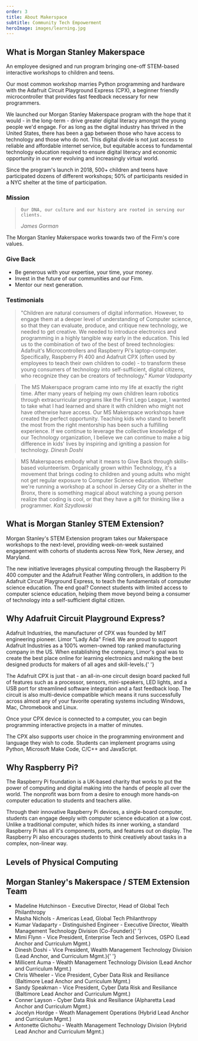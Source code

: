 ```yaml
---
order: 3
title: About Makerspace
subtitle: Community Tech Empowerment
heroImage: images/learning.jpg
---
```


<h2>What is Morgan Stanley Makerspace</h2>
An employee designed and run program bringing one-off STEM-based interactive workshops
to children and teens.

Our most common workshop marries Python programming and hardware
with the Adafruit Circuit Playground Express (CPX), a beginner
friendly microcontroller that provides fast feedback necessary for
new programmers.

We launched our Morgan Stanley Makerspace program with the hope that
it would - in the long-term - drive greater digital literacy amongst
the young people we'd engage. For as long as the digital industry
has thrived in the United States, there has been a gap between those
who have access to technology and those who do not. This digital
divide is not just access to reliable and affordable internet
service, but equitable access to fundamental technology education
required to ensure digital literacy and economic opportunity in our
ever evolving and increasingly virtual world.

Since the program's launch in 2018, 500+ children and teens have
participated dozens of different workshops; 50% of participants
resided in a NYC shelter at the time of participation.

<h3>Mission</h3>
<blockquote>

    Our DNA, our culture and our history are rooted in serving our
    clients.

<cite>James Gorman</cite>
</blockquote>

The Morgan Stanley Makerspace works towards two of the Firm's core
values.

<h3>Give Back</h3>
<ul>
  <li>Be generous with your expertise, your time, your money.</li>
  <li>Invest in the future of our communities and our Firm.</li>
  <li>Mentor our next generation.</li>
</ul>
<h3>Testimonials</h3>
<blockquote>
  "Children are natural consumers of digital information. However, to engage
  them at a deeper level of understanding of Computer science, so that they can
  evaluate, produce, and critique new technology, we needed to get creative. We
  needed to introduce electronics and programming in a highly tangible way early
  in the education. This led us to the combination of two of the best of breed
  technologies: Adafruit's Microcontrollers and Raspberry Pi's laptop-computer.
  Specifically, Raspberry Pi 400 and Adafruit CPX (often used by employees to
  teach their own children to code) - to transform these young consumers of
  technology into self-sufficient, digital citizens, who recognize they can be
  creators of technology."
  <cite>Kumar Vadaparty</cite>
</blockquote>
<blockquote>
  The MS Makerspace program came into my life at exactly the right time. After
  many years of helping my own children learn robotics through extracurricular
  programs like the First Lego League, I wanted to take what I had learned and
  share it with children who might not have otherwise have access. Our MS
  Makerspace workshops have created the perfect opportunity. Teaching kids who
  stand to benefit the most from the right mentorship has been such a fulfilling
  experience. If we continue to leverage the collective knowledge of our
  Technology organization, I believe we can continue to make a big difference in
  kids' lives by inspiring and igniting a passion for technology.
  <cite>Dinesh Doshi</cite>
</blockquote>
<blockquote>
  MS Makerspaces embody what it means to Give Back through skills-based
  volunteerism. Organically grown within Technology, it's a movement that brings
  coding to children and young adults who might not get regular exposure to
  Computer Science education. Whether we're running a workshop at a school in
  Jersey City or a shelter in the Bronx, there is something magical about
  watching a young person realize that coding is cool, or that they have a gift
  for thinking like a programmer.
  <cite>Kait Szydlowski</cite>
</blockquote>

<h2>What is Morgan Stanley STEM Extension?</h2>
Morgan Stanley's STEM Extension program takes our Makerspace workshops to the next-level,
providing week-on-week sustained engagement with cohorts of students across New York,
New Jersey, and Maryland.

The new initiative leverages physical computing through the
Raspberry Pi 400 computer and the Adafruit Feather Wing controllers,
in addition to the Adafruit Circuit Playground Express, to teach the
fundamentals of computer science education. The end goal? Connect
students with limited access to computer science education, helping
them move beyond being a consumer of technology into a
self-sufficient digital citizen.

<h2>Why Adafruit Circuit Playground Express?</h2>

Adafruit Industries, the manufacturer of CPX was founded by MIT
engineering pioneer. Limor "Lady Ada" Fried. We are proud to support
Adafruit Industries as a 100% women-owned top ranked manufacturing
company in the US. When establishing the company, Limor's goal was
to create the best place online for learning electronics and making
the best designed products for makers of all ages and skill-levels.{' '}

The Adafruit CPX is just that - an all-in-one circuit design board
packed full of features such as a processor, sensors, mini-speakers,
LED lights, and a USB port for streamlined software integration and
a fast feedback loop. The circuit is also multi-device compatible
which means it runs successfully across almost any of your favorite
operating systems including Windows, Mac, Chromebook and Linux.

Once your CPX device is connected to a computer, you can begin
programming interactive projects in a matter of minutes.

The CPX also supports user choice in the programming environment and
language they wish to code. Students can implement programs using
Python, Microsoft Make Code, C/C++ and JavaScript.

<h2>Why Raspberry Pi?</h2>

The Raspberry Pi foundation is a UK-based charity that works to put
the power of computing and digital making into the hands of people
all over the world. The nonprofit was born from a desire to enough
more hands-on computer education to students and teachers alike.

Through their innovative Raspberry Pi devices, a single-board
computer, students can engage deeply with computer science education
at a low cost. Unlike a traditional computer, which hides its inner
working, a standard Raspberry Pi has all it's components, ports, and
features out on display.
The Raspberry Pi also encourages students to think creatively about
tasks in a complex, non-linear way.

<h2>Levels of Physical Computing</h2>
<SummaryCard
  name="Level 1 - Intro to Physical Computing"
  mpType="Adafruit CPX"
  language="MakeCode"
/>
<SummaryCard
  name="Level 2 - Intro to Physical Computing"
  computerType="RPI 400 Kit + Monitor Or Windows/Mac"
  language="CircuitPython"
/>
<SummaryCard
  name="Level 3 - Robotics, Bluetooth, WIFI, etc"
  computerType="RPI 400 Kit + Monitor Or Windows/Mac"
  mpType="Adafruit Feather"
  language="CircuitPython"
/>
<SummaryCard
  name="Level 4A - Advanced Physical Computing"
  computerType="RPI 400 Kit + Monitor"
  mpType="CYBERDECK Bonnet for Raspberry Pi 400 + Various I2C Sensors"
  language="CircuitPython"
/>
<SummaryCard
  name="Level 4B - Embedded Computing"
  computerType="RPI 400 Kit + Monitor"
  mpType="Various Adafruit's and other Accessories for RPI or Pi Zero W"
  language="CircuitPython"
/>
<SummaryCard
  name="Level 5 - Edge Computing (Machine Learning)"
  computerType="Raspberry Pi 8GB"
  mpType="Adafruit Braincraft"
  language="CircuitPython"
/>

<h2>Morgan Stanley's Makerspace / STEM Extension Team</h2>
<ul className="credits">
  <li>
    Madeline Hutchinson - Executive Director, Head of Global Tech Philanthropy
  </li>
  <li>Masha Nichols - Americas Lead, Global Tech Philanthropy</li>
  <li>
    Kumar Vadaparty - Distinguished Engineer - Executive Director, Wealth
    Management Technology Division (Co-Founder){' '}
  </li>
  <li>
    Mimi Flynn - Vice President, Enterprise Tech and Serivces, OSPO (Lead Anchor
    and Curriculum Mgmt.)
  </li>
  <li>
    Dinesh Doshi - Vice President, Wealth Management Technology Division (Lead
    Anchor, and Curriculum Mgmt.){' '}
  </li>
  <li>
    Millicent Auma - Wealth Management Technology Division (Lead Anchor and
    Curriculum Mgmt.)
  </li>
  <li>
    Chris Wheeler - Vice President, Cyber Data Risk and Resiliance (Baltimore
    Lead Anchor and Curriculum Mgmt.)
  </li>
  <li>
    Sandy Speakman - Vice President, Cyber Data Risk and Resiliance (Baltimore
    Lead Anchor and Curriculum Mgmt.)
  </li>
  <li>
    Conner Layson - Cyber Data Risk and Resiliance (Alpharetta Lead Anchor and
    Curriculum Mgmt.)
  </li>
  <li>
    Jocelyn Hordge - Weath Management Operations (Hybrid Lead Anchor and
    Curriculum Mgmt.)
  </li>
  <li>
    Antonette Gichohu - Wealth Management Technology Division (Hybrid Lead
    Anchor and Curriculum Mgmt.)
  </li>
</ul>
